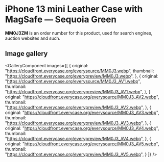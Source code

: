 
# iPhone 13 mini Leather Case with MagSafe — Sequoia Green

<Callout type='info' emoji='👉🏻'>**MM0J3ZM** is an order number for this product, used for search engines, auction websites and such.</Callout>

## Image gallery

<GalleryComponent
    images={[
      {
        original: "https://cloudfront.everycase.org/everysource/MM0J3.webp",
        thumbnail: "https://cloudfront.everycase.org/everypreview/MM0J3.webp",
      },
      {
        original: "https://cloudfront.everycase.org/everysource/MM0J3_AV1.webp",
        thumbnail: "https://cloudfront.everycase.org/everypreview/MM0J3_AV1.webp",
      },
      {
        original: "https://cloudfront.everycase.org/everysource/MM0J3_AV2.webp",
        thumbnail: "https://cloudfront.everycase.org/everypreview/MM0J3_AV2.webp",
      },
      {
        original: "https://cloudfront.everycase.org/everysource/MM0J3_AV3.webp",
        thumbnail: "https://cloudfront.everycase.org/everypreview/MM0J3_AV3.webp",
      },
      {
        original: "https://cloudfront.everycase.org/everysource/MM0J3_AV4.webp",
        thumbnail: "https://cloudfront.everycase.org/everypreview/MM0J3_AV4.webp",
      },
      {
        original: "https://cloudfront.everycase.org/everysource/MM0J3_AV5.webp",
        thumbnail: "https://cloudfront.everycase.org/everypreview/MM0J3_AV5.webp",
      }
    ]}
  />
